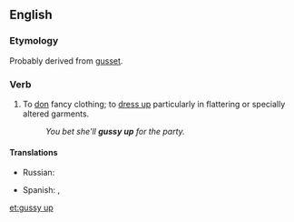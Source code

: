 ==English==

===Etymology===
Probably derived from [[gusset]].

===Verb===
{{en-verb|gussies up|gussying up|gussied up}}

# {{transitive|informal}} To [[don]] fancy clothing; to [[dress up]] particularly in flattering or specially altered garments.
#:''You bet she'll '''gussy up''' for the party.''

====Translations====
{{trans-top}}
* Russian: {{t+|ru|принаряжаться}}
{{trans-mid}}
* Spanish: {{t+|es|arreglarse}}, {{t-|es|enbellesar}}
{{trans-bottom}}

[[et:gussy up]]
